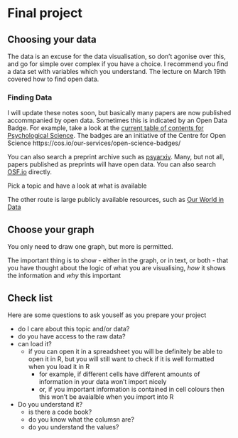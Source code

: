 # Final project {-}

## Choosing your data

The data is an excuse for the data visualisation, so don't agonise over this, and go for simple over complex if you have a choice. I recommend you find a data set with variables which you understand. The lecture on March 19th covered how to find open data. 

### Finding Data

I will update these notes soon, but basically many papers are now published accommpanied by open data. Sometimes this is indicated by an Open Data Badge. For example, take a look at the [current table of contents for Psychological Science](https://journals.sagepub.com/toc/pss/current). The badges are an initiative of the Centre for Open Science https://cos.io/our-services/open-science-badges/

You can also search a preprint archive such as [psyarxiv](https://psyarxiv.com/). Many, but not all, papers published as preprints will have open data. You can also search [OSF.io](https://osf.io/) directly. 

Pick a topic and have a look at what is available

The other route is large publicly available resources, such as [Our World in Data](https://ourworldindata.org/)


## Choose your graph

You only need to draw one graph, but more is permitted.

The important thing is to show - either in the graph, or in text, or both - that you have thought about the logic of what you are visualising, *how* it shows the information and *why* this important


## Check list

Here are some questions to ask youself as you prepare your project

* do I care about this topic and/or data?
* do you have access to the raw data?
* can load it?
  * if you can open it in a spreadsheet you will be definitely be able to open it in R, but you will still want to check if it is well formatted when you load it in R
    * for example, if different cells have different amounts of information in your data won't import nicely
    * or, if you important information is contained in cell colours then this won't be avaialble when you import into R
* Do you understand it?
  * is there a code book?
  * do you know what the columsn are?
  * do you understand the values?
